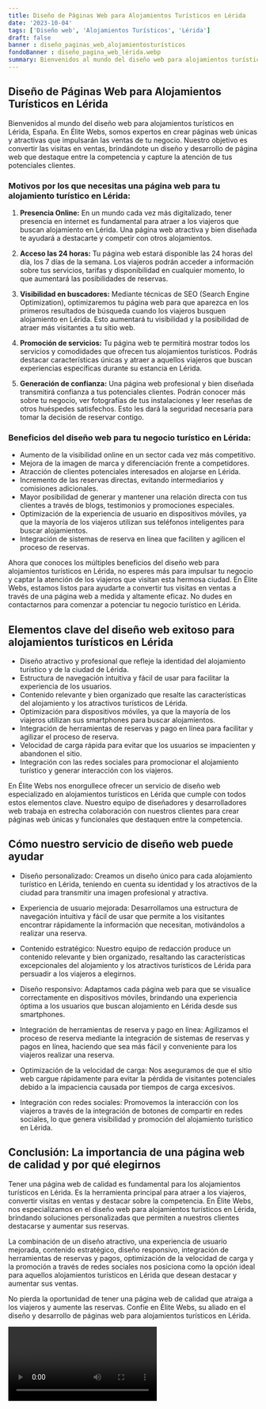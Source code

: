```yaml
---
title: Diseño de Páginas Web para Alojamientos Turísticos en Lérida
date: '2023-10-04'
tags: ['Diseño web', 'Alojamientos Turísticos', 'Lérida']
draft: false
banner : diseño_paginas_web_alojamientosturísticos
fondoBanner : diseño_pagina_web_lérida.webp
summary: Bienvenidos al mundo del diseño web para alojamientos turísticos en Lérida, España. En Élite Webs, somos expertos en crear páginas web únicas y atractivas que impulsarán las ventas de tu negocio. Nuestro objetivo es convertir las visitas en ventas, brindándote un diseño y desarrollo de página web que destaque entre la competencia y capture la atención de tus potenciales clientes.
---
```


## Diseño de Páginas Web para Alojamientos Turísticos en Lérida

Bienvenidos al mundo del diseño web para alojamientos turísticos en Lérida, España. En Élite Webs, somos expertos en crear páginas web únicas y atractivas que impulsarán las ventas de tu negocio. Nuestro objetivo es convertir las visitas en ventas, brindándote un diseño y desarrollo de página web que destaque entre la competencia y capture la atención de tus potenciales clientes.

### Motivos por los que necesitas una página web para tu alojamiento turístico en Lérida:

1. **Presencia Online:** En un mundo cada vez más digitalizado, tener presencia en internet es fundamental para atraer a los viajeros que buscan alojamiento en Lérida. Una página web atractiva y bien diseñada te ayudará a destacarte y competir con otros alojamientos.

2. **Acceso las 24 horas:** Tu página web estará disponible las 24 horas del día, los 7 días de la semana. Los viajeros podrán acceder a información sobre tus servicios, tarifas y disponibilidad en cualquier momento, lo que aumentará las posibilidades de reservas.

3. **Visibilidad en buscadores:** Mediante técnicas de SEO (Search Engine Optimization), optimizaremos tu página web para que aparezca en los primeros resultados de búsqueda cuando los viajeros busquen alojamiento en Lérida. Esto aumentará tu visibilidad y la posibilidad de atraer más visitantes a tu sitio web.

4. **Promoción de servicios:** Tu página web te permitirá mostrar todos los servicios y comodidades que ofrecen tus alojamientos turísticos. Podrás destacar características únicas y atraer a aquellos viajeros que buscan experiencias específicas durante su estancia en Lérida.

5. **Generación de confianza:** Una página web profesional y bien diseñada transmitirá confianza a tus potenciales clientes. Podrán conocer más sobre tu negocio, ver fotografías de tus instalaciones y leer reseñas de otros huéspedes satisfechos. Esto les dará la seguridad necesaria para tomar la decisión de reservar contigo.

### Beneficios del diseño web para tu negocio turístico en Lérida:

- Aumento de la visibilidad online en un sector cada vez más competitivo.
- Mejora de la imagen de marca y diferenciación frente a competidores.
- Atracción de clientes potenciales interesados ​​en alojarse en Lérida.
- Incremento de las reservas directas, evitando intermediarios y comisiones adicionales.
- Mayor posibilidad de generar y mantener una relación directa con tus clientes a través de blogs, testimonios y promociones especiales.
- Optimización de la experiencia de usuario en dispositivos móviles, ya que la mayoría de los viajeros utilizan sus teléfonos inteligentes para buscar alojamientos.
- Integración de sistemas de reserva en línea que faciliten y agilicen el proceso de reservas.

Ahora que conoces los múltiples beneficios del diseño web para alojamientos turísticos en Lérida, no esperes más para impulsar tu negocio y captar la atención de los viajeros que visitan esta hermosa ciudad. En Élite Webs, estamos listos para ayudarte a convertir tus visitas en ventas a través de una página web a medida y altamente eficaz. No dudes en contactarnos para comenzar a potenciar tu negocio turístico en Lérida.

<GifSeo />

<Cta />

## Elementos clave del diseño web exitoso para alojamientos turísticos en Lérida

- Diseño atractivo y profesional que refleje la identidad del alojamiento turístico y de la ciudad de Lérida.
- Estructura de navegación intuitiva y fácil de usar para facilitar la experiencia de los usuarios.
- Contenido relevante y bien organizado que resalte las características del alojamiento y los atractivos turísticos de Lérida.
- Optimización para dispositivos móviles, ya que la mayoría de los viajeros utilizan sus smartphones para buscar alojamientos.
- Integración de herramientas de reservas y pago en línea para facilitar y agilizar el proceso de reserva.
- Velocidad de carga rápida para evitar que los usuarios se impacienten y abandonen el sitio.
- Integración con las redes sociales para promocionar el alojamiento turístico y generar interacción con los viajeros.

En Élite Webs nos enorgullece ofrecer un servicio de diseño web especializado en alojamientos turísticos en Lérida que cumple con todos estos elementos clave. Nuestro equipo de diseñadores y desarrolladores web trabaja en estrecha colaboración con nuestros clientes para crear páginas web únicas y funcionales que destaquen entre la competencia.

## Cómo nuestro servicio de diseño web puede ayudar

- Diseño personalizado: Creamos un diseño único para cada alojamiento turístico en Lérida, teniendo en cuenta su identidad y los atractivos de la ciudad para transmitir una imagen profesional y atractiva.

- Experiencia de usuario mejorada: Desarrollamos una estructura de navegación intuitiva y fácil de usar que permite a los visitantes encontrar rápidamente la información que necesitan, motivándolos a realizar una reserva.

- Contenido estratégico: Nuestro equipo de redacción produce un contenido relevante y bien organizado, resaltando las características excepcionales del alojamiento y los atractivos turísticos de Lérida para persuadir a los viajeros a elegirnos.

- Diseño responsivo: Adaptamos cada página web para que se visualice correctamente en dispositivos móviles, brindando una experiencia óptima a los usuarios que buscan alojamiento en Lérida desde sus smartphones.

- Integración de herramientas de reserva y pago en línea: Agilizamos el proceso de reserva mediante la integración de sistemas de reservas y pagos en línea, haciendo que sea más fácil y conveniente para los viajeros realizar una reserva.

- Optimización de la velocidad de carga: Nos aseguramos de que el sitio web cargue rápidamente para evitar la pérdida de visitantes potenciales debido a la impaciencia causada por tiempos de carga excesivos.

- Integración con redes sociales: Promovemos la interacción con los viajeros a través de la integración de botones de compartir en redes sociales, lo que genera visibilidad y promoción del alojamiento turístico en Lérida.

## Conclusión: La importancia de una página web de calidad y por qué elegirnos

Tener una página web de calidad es fundamental para los alojamientos turísticos en Lérida. Es la herramienta principal para atraer a los viajeros, convertir visitas en ventas y destacar sobre la competencia. En Élite Webs, nos especializamos en el diseño web para alojamientos turísticos en Lérida, brindando soluciones personalizadas que permiten a nuestros clientes destacarse y aumentar sus reservas.

La combinación de un diseño atractivo, una experiencia de usuario mejorada, contenido estratégico, diseño responsivo, integración de herramientas de reservas y pagos, optimización de la velocidad de carga y la promoción a través de redes sociales nos posiciona como la opción ideal para aquellos alojamientos turísticos en Lérida que desean destacar y aumentar sus ventas.

No pierda la oportunidad de tener una página web de calidad que atraiga a los viajeros y aumente las reservas. Confíe en Élite Webs, su aliado en el diseño y desarrollo de páginas web para alojamientos turísticos en Lérida.

<Video />

<CtaBot job='Alojamientos Turísticos' city='Lérida'/>

<Gmaps query='Lérida+españa+maps' />